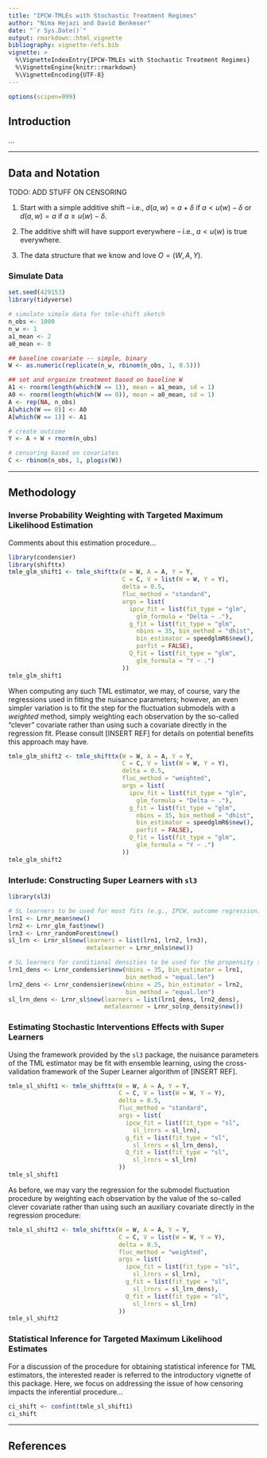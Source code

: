 ```yaml
---
title: "IPCW-TMLEs with Stochastic Treatment Regimes"
author: "Nima Hejazi and David Benkeser"
date: "`r Sys.Date()`"
output: rmarkdown::html_vignette
bibliography: vignette-refs.bib
vignette: >
  %\VignetteIndexEntry{IPCW-TMLEs with Stochastic Treatment Regimes}
  %\VignetteEngine{knitr::rmarkdown}
  %\VignetteEncoding{UTF-8}
---
```


```r
options(scipen=999)
```

## Introduction

...

---

## Data and Notation

TODO: ADD STUFF ON CENSORING

1. Start with a simple additive shift -- i.e., $d(a,w) = a + \delta$ if
   $a < u(w) - \delta$ or $d(a,w) = a$ if $a \geq u(w) - \delta$.

2. The additive shift will have support everywhere -- i.e., $a < u(w)$ is true
   everywhere.

3. The data structure that we know and love $O = (W,A,Y)$.

### Simulate Data

```r
set.seed(429153)
library(tidyverse)

# simulate simple data for tmle-shift sketch
n_obs <- 1000
n_w <- 1
a1_mean <- 2
a0_mean <- 0

## baseline covariate -- simple, binary
W <- as.numeric(replicate(n_w, rbinom(n_obs, 1, 0.5)))

## set and organize treatment based on baseline W
A1 <- rnorm(length(which(W == 1)), mean = a1_mean, sd = 1)
A0 <- rnorm(length(which(W == 0)), mean = a0_mean, sd = 1)
A <- rep(NA, n_obs)
A[which(W == 0)] <- A0
A[which(W == 1)] <- A1

# create outcome
Y <- A + W + rnorm(n_obs)

# censoring based on covariates
C <- rbinom(n_obs, 1, plogis(W))
```

---

## Methodology

### Inverse Probability Weighting with Targeted Maximum Likelihood Estimation

Comments about this estimation procedure...

```r
library(condensier)
library(shifttx)
tmle_glm_shift1 <- tmle_shifttx(W = W, A = A, Y = Y,
                                C = C, V = list(W = W, Y = Y),
                                delta = 0.5,
                                fluc_method = "standard",
                                args = list(
                                  ipcw_fit = list(fit_type = "glm",
                                    glm_formula = "Delta ~ ."),
                                  g_fit = list(fit_type = "glm",
                                    nbins = 35, bin_method = "dhist",
                                    bin_estimator = speedglmR6$new(),
                                    parfit = FALSE),
                                  Q_fit = list(fit_type = "glm",
                                    glm_formula = "Y ~ .")
                                ))
tmle_glm_shift1
```

When computing any such TML estimator, we may, of course, vary the regressions
used in fitting the nuisance parameters; however, an even simpler variation is
to fit the step for the fluctuation submodels with a _weighted_ method, simply
weighting each observation by the so-called "clever" covariate rather than using
such a covariate directly in the regression fit. Please consult [INSERT REF] for
details on potential benefits this approach may have.

```r
tmle_glm_shift2 <- tmle_shifttx(W = W, A = A, Y = Y,
                                C = C, V = list(W = W, Y = Y),
                                delta = 0.5,
                                fluc_method = "weighted",
                                args = list(
                                  ipcw_fit = list(fit_type = "glm",
                                    glm_formula = "Delta ~ ."),
                                  g_fit = list(fit_type = "glm",
                                    nbins = 35, bin_method = "dhist",
                                    bin_estimator = speedglmR6$new(),
                                    parfit = FALSE),
                                  Q_fit = list(fit_type = "glm",
                                    glm_formula = "Y ~ .")
                                ))
tmle_glm_shift2
```

### Interlude: Constructing Super Learners with `sl3`

```r
library(sl3)

# SL learners to be used for most fits (e.g., IPCW, outcome regression)
lrn1 <- Lrnr_mean$new()
lrn2 <- Lrnr_glm_fast$new()
lrn3 <- Lrnr_randomForest$new()
sl_lrn <- Lrnr_sl$new(learners = list(lrn1, lrn2, lrn3),
                      metalearner = Lrnr_nnls$new())

# SL learners for conditional densities to be used for the propensity score fit
lrn1_dens <- Lrnr_condensier$new(nbins = 35, bin_estimator = lrn1,
                                 bin_method = "equal.len")
lrn2_dens <- Lrnr_condensier$new(nbins = 25, bin_estimator = lrn2,
                                 bin_method = "equal.len")
sl_lrn_dens <- Lrnr_sl$new(learners = list(lrn1_dens, lrn2_dens),
                           metalearner = Lrnr_solnp_density$new())
```

### Estimating Stochastic Interventions Effects with Super Learners

Using the framework provided by the `sl3` package, the nuisance parameters of
the TML estimator may be fit with ensemble learning, using the cross-validation
framework of the Super Learner algorithm of [INSERT REF].

```r
tmle_sl_shift1 <- tmle_shifttx(W = W, A = A, Y = Y,
                               C = C, V = list(W = W, Y = Y),
                               delta = 0.5,
                               fluc_method = "standard",
                               args = list(
                                 ipcw_fit = list(fit_type = "sl",
                                   sl_lrnrs = sl_lrn),
                                 g_fit = list(fit_type = "sl",
                                   sl_lrnrs = sl_lrn_dens),
                                 Q_fit = list(fit_type = "sl",
                                   sl_lrnrs = sl_lrn)
                               ))
tmle_sl_shift1
```

As before, we may vary the regression for the submodel fluctuation procedure by
weighting each observation by the value of the so-called clever covariate rather
than using such an auxiliary covariate directly in the regression procedure:

```r
tmle_sl_shift2 <- tmle_shifttx(W = W, A = A, Y = Y,
                               C = C, V = list(W = W, Y = Y),
                               delta = 0.5,
                               fluc_method = "weighted",
                               args = list(
                                 ipcw_fit = list(fit_type = "sl",
                                   sl_lrnrs = sl_lrn),
                                 g_fit = list(fit_type = "sl",
                                   sl_lrnrs = sl_lrn_dens),
                                 Q_fit = list(fit_type = "sl",
                                   sl_lrnrs = sl_lrn)
                               ))
tmle_sl_shift2
```

### Statistical Inference for Targeted Maximum Likelihood Estimates

For a discussion of the procedure for obtaining statistical inference for TML
estimators, the interested reader is referred to the introductory vignette of
this package. Here, we focus on addressing the issue of how censoring impacts
the inferential procedure...

```r
ci_shift <- confint(tmle_sl_shift1)
ci_shift
```

---

## References

